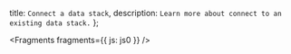  title: `Connect a data stack`,
  description: `Learn more about connect to an existing data stack.`
};


<Fragments fragments={{ js: js0 }} />